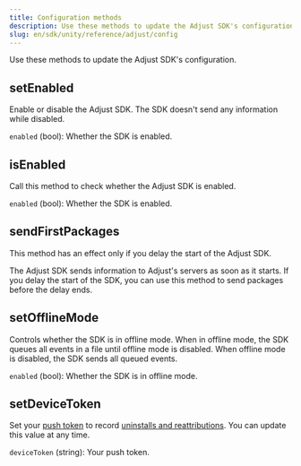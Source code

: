 ```yaml
---
title: Configuration methods
description: Use these methods to update the Adjust SDK's configuration.
slug: en/sdk/unity/reference/adjust/config
---
```


Use these methods to update the Adjust SDK's configuration.

<Function>

## setEnabled

Enable or disable the Adjust SDK. The SDK doesn't send any information while disabled.

<slot slot="signature">


<SetEnabledSig />

</slot>

<slot slot="snippet">


<SetEnabled />

</slot>

<slot slot="parameters">

`enabled` (bool): Whether the SDK is enabled.

</slot>

</Function>

<Function>

## isEnabled

Call this method to check whether the Adjust SDK is enabled.

<slot slot="signature">


<IsEnabledSig />

</slot>

<slot slot="snippet">


<IsEnabled />

</slot>

<slot slot="returns">

`enabled` (bool): Whether the SDK is enabled.

</slot>

</Function>

<Function>

## sendFirstPackages

<Callout type="important">

This method has an effect only if you delay the start of the Adjust SDK.

</Callout>

The Adjust SDK sends information to Adjust's servers as soon as it starts. If you delay the start of the SDK, you can use this method to send packages before the delay ends.

<slot slot="signature">


<SendFirstPackagesSig />

</slot>

<slot slot="snippet">


<SendFirstPackages />

</slot>

</Function>

<Function>

## setOfflineMode

Controls whether the SDK is in offline mode. When in offline mode, the SDK queues all events in a file until offline mode is disabled. When offline mode is disabled, the SDK sends all queued events.

<slot slot="signature">


<SetOfflineModeSig />

</slot>

<slot slot="snippet">


<SetOfflineMode />

</slot>

<slot slot="parameters">

`enabled` (bool): Whether the SDK is in offline mode.

</slot>

</Function>

<Function>

## setDeviceToken

Set your [push token](https://help.adjust.com/en/article/push-notifications) to record [uninstalls and reattributions](https://help.adjust.com/en/article/uninstalls-reinstalls). You can update this value at any time.

<slot slot="signature">


<SetDeviceTokenSig />

</slot>

<slot slot="snippet">


<SetDeviceToken />

</slot>

<slot slot="parameters">

`deviceToken` (string): Your push token.

</slot>

</Function>
